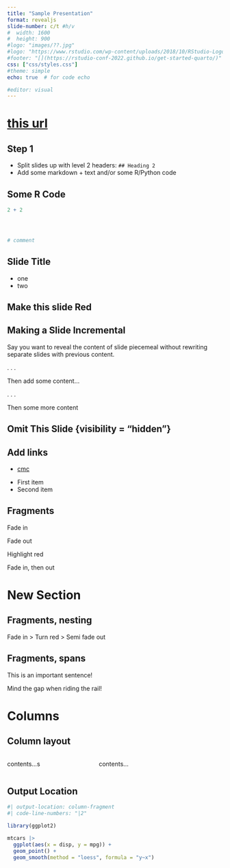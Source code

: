 ```yaml
---
title: "Sample Presentation"
format: revealjs
slide-number: c/t #h/v
#  width: 1600
#  height: 900
#logo: "images/??.jpg"
#logo: "https://www.rstudio.com/wp-content/uploads/2018/10/RStudio-Logo-Flat.png"
#footer: "[](https://rstudio-conf-2022.github.io/get-started-quarto/)"
css: ["css/styles.css"]
#theme: simple
echo: true  # for code echo

#editor: visual
---
```


# [this url](https://rstudio-conf-2022.github.io/get-started-quarto/materials/05-presentations.html#/fragments-nesting-1)

## Step 1

- Split slides up with level 2 headers: `## Heading 2`
- Add some markdown + text and/or some R/Python code



## Some R Code

```r
2 + 2




# comment 
```

## Slide Title

- one 
- two 

## Make this slide Red  {background-color="red"}


## Making a Slide Incremental

Say you want to reveal the content of slide piecemeal without rewriting separate slides with previous content.

. . .

Then add some content...

. . .

Then some more content


## Omit This Slide {visibility = "hidden"}

## Add links

- [cmc](http://cmc.edu "my tooltip")


::: {.incremental}

- First item
- Second item

:::


## Fragments

::: {.fragment}
Fade in
:::

::: {.fragment .fade-out}
Fade out
:::

::: {.fragment .highlight-red}
Highlight red
:::

::: {.fragment .fade-in-then-out}
Fade in, then out
:::

# New Section

## Fragments, nesting

::: {.fragment .fade-in}
::: {.fragment .highlight-red}
::: {.fragment .semi-fade-out}
Fade in > Turn red > Semi fade out
:::
:::
:::


## Fragments, spans

This is an [important sentence!]{.fragment .highlight-red}


Mind the [gap]{.fragment .fade-in} when riding the rail!

# Columns


## Column layout

:::: {.columns}

::: {.column width="40%"}
contents...s
:::

::: {.column width="60%"}
contents...
:::

::::



## Output Location

```r
#| output-location: column-fragment
#| code-line-numbers: "|2"

library(ggplot2)

mtcars |> 
  ggplot(aes(x = disp, y = mpg)) +
  geom_point() +
  geom_smooth(method = "loess", formula = "y~x")
```


